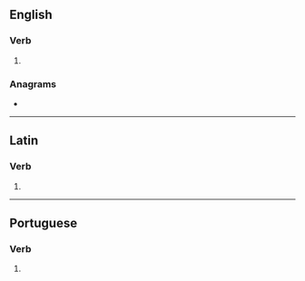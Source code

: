 {{also|érodés|érodes}}
==English==

===Verb===
{{head|en|verb form}}

# {{en-third-person singular of|erode}}

===Anagrams===
* {{anagrams|en|a=deeors|Derose|dorees|redoes|redose}}

----

==Latin==

===Verb===
{{la-verb-form|ērōdēs}}

# {{inflection of|ērōdō||2|s|futr|actv|indc|lang=la}}

----

==Portuguese==

===Verb===
{{head|pt|verb form}}

# {{pt-verb-form-of|erodir}}